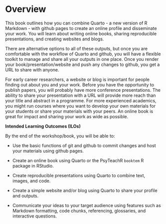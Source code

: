 # Overview {.unnumbered}

This book outlines how you can combine Quarto - a new version of R Markdown - with github pages to create an online profile and disseminate your work. You will learn about writing online books, sharing reproducible presentations, and creating websites and blogs. 

There are alternative options to all of these outputs, but once you are comfortable with the workflow of Quarto and github, you will have a flexible toolkit to manage and share all your outputs in one place. Once you render your book/presentation/website and push any changes to github, you get a URL to share with anyone.

For early career researchers, a website or blog is important for people finding out about you and your work. Before you have the opportunity to publish papers, you will probably have more conference presentations. The ability to share your presentation with a URL will provide more reach than your title and abstract in a programme. For more experienced academics, you might run courses where you want to develop your own materials for your students or share your materials with your peers. An online book is great for impact and sharing your work as wide as possible. 

**Intended Learning Outcomes (ILOs)**

By the end of the workshop/book, you will be able to:

- Use the basic functions of git and github to commit changes and host your materials using github pages.

- Create an online book using Quarto or the PsyTeachR `booktem` R package in RStudio.

- Create reproducible presentations using Quarto to combine text, images, and code.

- Create a simple website and/or blog using Quarto to share your profile and outputs. 

- Communicate your ideas to your target audience using features such as Markdown formatting, code chunks, referencing, glossaries, and interactive questions.
